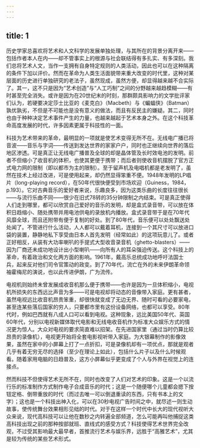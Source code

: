 ```yaml
---
---
---
```

title: 1
---




历史学家总喜欢将艺术和人文科学的发展单独处理，与其所在的背景分离开来——包括作者本人在内——却不管事实上的根源与社会联结得有多扎实、有多深刻。我们总将艺术人文，当作一支拥有自身特定规则的人类活动，因此也可以在这种隔离的条件下加以评价。然而在革命为人类生活面貌带来重大改变的时代里，这种对某层面的历史进行单独研究的老法子，虽然现成，虽然方便，却显得越来越不合实际了。其一，这不只是因为“艺术创造”与“人工巧制”之间的分野越来越趋模糊——有时甚至完全消失。或许是因为在20世纪末的时刻，那群颇具影响力的文学批评家们认为，若硬要决定莎士比亚的《麦克白》（Macbeth）与《蝙蝠侠》（Batman）孰优孰劣，不但是不可能也是没有意义的做法，而且有反民主的嫌疑。其二，同时也由于种种决定艺术事件产生的力量，也越来越起于艺术本身之外。在这个科技革命高度发展的时代，许多因素更属于科技性的一面。

科技为艺术带来的革命，最明显的一项就是使艺术变得无所不在。无线电广播已将音波——音乐与字词——传送到发达世界的家家户户，同时也正继续向世界的落后地区渗透。可是真正让无线电广播普及全球的却是晶体管及长时效电池的发明。前者不但缩小了收音机的体积，也使其更便于携带；而后者则使收音机摆脱了官方正式电力网的限制（即以都市为主的限制）。至于留声机及电唱机都是老发明了，虽然在技术上经过改进，可是使用起来，却仍然显得笨重不便。1948年发明的LP唱片（long-playing record），在50年代很快便受到市场欢迎（Guiness，1984，p.193）。它对古典音乐的爱好者来说，乐趣良多，因为这类乐曲的长度往往很长——与流行乐曲不同——很少在旧式78转的35分钟限制之内结束。可是真正使得人们走到哪里，都可以欣赏自己爱好的音乐的发明，却是盒式录音带，可以放在体积日趋缩小、随处携带并用电池供电的录放机内播放。盒式录音带于是在70年代风靡全球，而且还附带有便于复制的好处。到了80年代，音乐便可以处处飘送处处闻了。不管进行什么活动，人人都可以戴着耳机，连接到一个其尺寸可以放进口袋的装置，静静地私下享受由日本人首先发明（经常如此）的这项玩意儿了。或者正好相反，从装有大功率喇叭的手提式大型收音录音机（ghetto-blasters）——因为厂商还未成功地设计出小型喇叭——向所有人的耳朵强迫传送。这个科技上的革命，有着政治和文化两方面的影响。1961年，戴高乐总统成功地呼吁法国士兵，起来反对他们司令官策动的政变。到了70年代，流亡在外的未来伊朗革命领袖霍梅尼的演说，也以此传进伊朗，广为流传。

电视机则始终未曾发展成收音机那么便于携带——也许是因为一旦体积缩小，电视机所损失的东西远比声音为多——可是电视却将动态的音像带入家庭。更有甚者，虽然电视远比收音机昂贵笨重，却很快就变成了无边无界、随时可看的必要家电，甚至连某些落后国家的穷人，只要都市里有这份设备网络，也都可以享受。80年代时，例如巴西就有八成人口可以看到电视。这种现象，远比美国50年代、英国60年代，分别以电视新媒体取代电影和无线电收音机作为标准大众娱乐方式的情况更为惊人。大众对电视的要求简直难以招架。在先进国家里（通过当时仍算比较昂贵的录像机），电视更开始将全套电影视听带入家庭。为大银幕制作的影像效果，虽然在家中的小屏幕上打了一点折扣，可是录像机却有一项优点，那就是观者几乎有着无穷无尽的选择（至少在理论上如此），包括什么片子以及什么时候观看。随着家用电脑的日趋普及，这方小屏幕似乎更变成了个人与外界在视觉上的连接点。

然而科技不但使得艺术无所不在，同时也改变了人们对艺术的印象。这是一个以流行乐的标准制作方式制作电子合成音乐的时代；这是一个随便哪个儿童都会摁下按钮定格、倒带重放的时代（而过去唯一可以倒退重读的东西，只有书本上的文字）；这也是一个科技出神入化，可以在30秒电视广告时间之中，就尽述一则生动故事，使传统舞台效果相形见绌的时代。对于在这样一个时代中长大的现代视听大众来说，现代高科技可以让他在数秒之内转遍全部频道，怎么可能再叫他捕捉这类高科技出现之前的那种按部就班、直线式的感受方式？科技使得艺术世界完全改观，不过受其影响最大最早者，首推流行艺术与娱乐界，远胜于“高雅艺术”，尤其是较为传统的某些艺术形式。